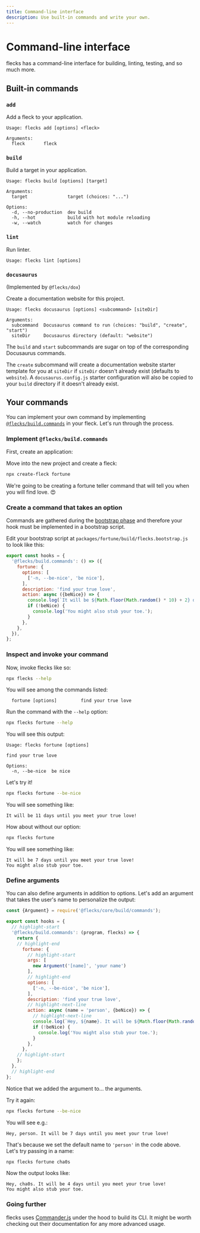 ```yaml
---
title: Command-line interface
description: Use built-in commands and write your own.
---
```



# Command-line interface

flecks has a command-line interface for building, linting, testing, and so much more.

## Built-in commands

### `add`

Add a fleck to your application.

```
Usage: flecks add [options] <fleck>

Arguments:
  fleck       fleck
```

### `build`

Build a target in your application.

```
Usage: flecks build [options] [target]

Arguments:
  target               target (choices: "...")

Options:
  -d, --no-production  dev build
  -h, --hot            build with hot module reloading
  -w, --watch          watch for changes
```

### `lint`

Run linter.

```
Usage: flecks lint [options]
```

### `docusaurus`
(Implemented by `@flecks/dox`)

Create a documentation website for this project.

```
Usage: flecks docusaurus [options] <subcommand> [siteDir]

Arguments:
  subcommand  Docusaurus command to run (choices: "build", "create", "start")
  siteDir     Docusaurus directory (default: "website")
```

The `build` and `start` subcommands are sugar on top of the corresponding Docusaurus commands.

The `create` subcommand will create a documentation website starter template for you at `siteDir`
if `siteDir` doesn't already exist (defaults to `website`). A `docusaurus.config.js`
starter configuration will also be copied to your `build` directory if it doesn't already exist.

## Your commands

You can implement your own command by implementing
[`@flecks/build.commands`](/docs/flecks/@flecks/dox/hooks#flecksbuildcommands) in your fleck. Let's
run through the process.

### Implement <code>@flecks/build&#8203;.commands</code>

First, create an application:

<Create type="app" pkg="cli_test" />

Move into the new project and create a fleck:

```bash
npx create-fleck fortune
```

We're going to be creating a fortune teller command that will tell you when you will find love.
:heart_eyes:

### Create a command that takes an option

Commands are gathered during the [bootstrap phase](#todo) and therefore your hook must be
implemented in a bootstrap script.

Edit your bootstrap script at `packages/fortune/build/flecks.bootstrap.js` to look like this:

```javascript title="packages/fortune/build/flecks.bootstrap.js"
export const hooks = {
  '@flecks/build.commands': () => ({
    fortune: {
      options: [
        ['-n, --be-nice', 'be nice'],
      ],
      description: 'find your true love',
      action: async ({beNice}) => {
        console.log(`It will be ${Math.floor(Math.random() * 10) + 2} days until you meet your true love!`);
        if (!beNice) {
          console.log('You might also stub your toe.');
        }
      },
    },
  }),
};
```

### Inspect and invoke your command

Now, invoke flecks like so:

```bash
npx flecks --help
```

You will see among the commands listed:

```
  fortune [options]         find your true love
```

Run the command with the `--help` option:

```bash
npx flecks fortune --help
```

You will see this output:

```
Usage: flecks fortune [options]

find your true love

Options:
  -n, --be-nice  be nice
```

Let's try it!

```bash
npx flecks fortune --be-nice
```

You will see something like:

```
It will be 11 days until you meet your true love!
```

How about without our option:

```bash
npx flecks fortune
```

You will see something like:

```
It will be 7 days until you meet your true love!
You might also stub your toe.
```

### Define arguments

You can also define arguments in addition to options. Let's add an argument that takes the user's
name to personalize the output:

```javascript title="packages/fortune/build/flecks.bootstrap.js"
const {Argument} = require('@flecks/core/build/commands');

export const hooks = {
  // highlight-start
  '@flecks/build.commands': (program, flecks) => {
    return {
    // highlight-end
      fortune: {
        // highlight-start
        args: [
          new Argument('[name]', 'your name')
        ],
        // highlight-end
        options: [
          ['-n, --be-nice', 'be nice'],
        ],
        description: 'find your true love',
        // highlight-next-line
        action: async (name = 'person', {beNice}) => {
          // highlight-next-line
          console.log(`Hey, ${name}. It will be ${Math.floor(Math.random() * 10) + 2} days until you meet your true love!`);
          if (!beNice) {
            console.log('You might also stub your toe.');
          }
        },
      },
    // highlight-start
    };
  },
  // highlight-end
};
```

Notice that we added the argument to... the arguments.

Try it again:

```bash
npx flecks fortune --be-nice
```

You will see e.g.:

```
Hey, person. It will be 7 days until you meet your true love!
```

That's because we set the default name to `'person'` in the code above. Let's try passing in a
name:

```bash
npx flecks fortune cha0s
```

Now the output looks like:

```
Hey, cha0s. It will be 4 days until you meet your true love!
You might also stub your toe.
```

### Going further

flecks uses [Commander.js](https://github.com/tj/commander.js#quick-start) under the hood to build its CLI.
It might be worth checking out their documentation for any more advanced usage.

